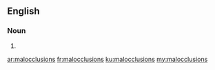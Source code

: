 ==English==

===Noun===
{{head|en|plural}}

# {{plural of|malocclusion|lang=en|nocat=1}}

[[ar:malocclusions]]
[[fr:malocclusions]]
[[ku:malocclusions]]
[[my:malocclusions]]